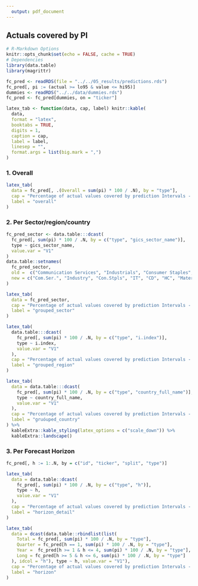 ```yaml
---
  output: pdf_document
---
```


## Actuals covered by PI

```r
# R-Markdown Options
knitr::opts_chunk$set(echo = FALSE, cache = TRUE)
# Dependencies
library(data.table)
library(magrittr)
```

```r
fc_pred <- readRDS(file = "../../05_results/predictions.rds")
fc_pred[, pi := (actual >= lo95 & value <= hi95)]
dummies <- readRDS("../../data/dummies.rds")
fc_pred <- fc_pred[dummies, on = "ticker"]
```

```r
latex_tab <- function(data, cap, label) knitr::kable(
  data,
  format = "latex",
  booktabs = TRUE,
  digits = 1,
  caption = cap,
  label = label,
  linesep = "",
  format.args = list(big.mark = ",")
)
```

### 1. Overall
```r
latex_tab(
  data = fc_pred[, .(Overall = sum(pi) * 100 / .N), by = "type"],
  cap = "Percentage of actual values covered by prediction Intervals - Overall",
  label = "overall"
)
```

### 2. Per Sector/region/country
```r
fc_pred_sector <- data.table:::dcast(
  fc_pred[, sum(pi) * 100 / .N, by = c("type", "gics_sector_name")],
  type ~ gics_sector_name,
  value.var = "V1"
)
data.table::setnames(
  fc_pred_sector, 
  old =  c("Communication Services", "Industrials", "Consumer Staples", "Information Technology", "Consumer Discretionary", "Health Care", "Materials", "Real Estate", "Utilities"),
  new = c("Com.Ser.", "Industry", "Con.Stpls", "IT", "CD", "HC", "Material", "RE", "Utils")
)

latex_tab(
  data = fc_pred_sector,
  cap = "Percentage of actual values covered by prediction Intervals - Per Sector",
  label = "grouped_sector"
)
```

```r
latex_tab(
  data.table:::dcast(
    fc_pred[, sum(pi) * 100 / .N, by = c("type", "i.index")],
    type ~ i.index,
    value.var = "V1"
  ),
  cap = "Percentage of actual values covered by prediction Intervals - Per Region",
  label = "grouped_region"
)
```

```r
latex_tab(
  data = data.table:::dcast(
    fc_pred[, sum(pi) * 100 / .N, by = c("type", "country_full_name")],
    type ~ country_full_name,
    value.var = "V1"
  ),
  cap = "Percentage of actual values covered by prediction Intervals - Per Region",
  label = "gruóuped_country"
) %>% 
  kableExtra::kable_styling(latex_options = c("scale_down")) %>% 
  kableExtra::landscape()
```

### 3. Per Forecast Horizon
```r
fc_pred[, h := 1:.N, by = c("id", "ticker", "split", "type")]

latex_tab(
  data = data.table::dcast(
    fc_pred[, sum(pi) * 100 / .N, by = c("type", "h")],
    type ~ h,
    value.var = "V1"
  ),
  cap = "Percentage of actual values covered by prediction Intervals - Per (single) Forecast Horizon",
  label = "horizon_detail"
)

latex_tab(
  data = dcast(data.table::rbindlist(list(
    Total = fc_pred[, sum(pi) * 100 / .N, by = "type"],
    Quarter = fc_pred[h == 1, sum(pi) * 100 / .N, by = "type"],
    Year =  fc_pred[h >= 1 & h <= 4, sum(pi) * 100 / .N, by = "type"],
    Long = fc_pred[h >= 5 & h <= 6, sum(pi) * 100 / .N, by = "type"]
  ), idcol = "h"), type ~ h, value.var = "V1"),
  cap = "Percentage of actual values covered by prediction Intervals - Per Forecast Horizon",
  label = "horizon"
)
```
